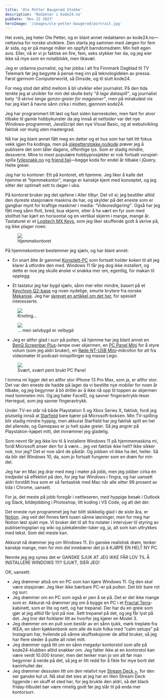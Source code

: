 ```yaml
---
title: 'Ole Petter Baugerød Stokke'
description: 'Redaktør i kode24.no'
pubDate: 'Nov 22 2023'
heroImage: '/images/ole-petter-baugerod/portrait.jpg'
---
```







<Question1/>

Hei sveis, jeg heter Ole Petter, og er blant annet redaktøren av kode24.no—nettavisa for norske utviklere. Den starta jeg sammen med Jørgen for fem år sida, og er på mange måter en oppfylt barndomsdrøm: Min helt egen avis. Eller, nå er vi jo faktisk en fire, fem, seks stykker her da, og jeg eier ikke så mye som en notatblokk, men likavæl.

Jeg er utdanna journalist, og har jobba i alt fra Finnmark Dagblad til TV Telemark før jeg begynte å pense meg inn på teknologidelen av pressa. Først gjennom Computerworld, så Dinside, og til slutt kode24.

For meg stod det alltid mellom å bli utvikler eller journalist. På den tida tenkte jeg at utvikler for min del skulle bety _“å lage dataspill”_, og journalist bety _“å skrive lange gonzo-greier for magasiner”_, men på mirakuløst vis har jeg klart å havne sånn cirka i midten, gjennom kode24.

Jeg har programmert litt løst og fast siden barneskolen, men fant for alvor tilbake til gamle hobbykunster da jeg innså at _nettsider_ var det nye Windows-programmet, JavaScript den nye Visual Basic, og at webutvikling faktisk _var_ mulig uten mastergrad.

Nå har jeg blant annet fått meg en datter og et hus som har tatt litt fokus vekk igjen fra kodinga, men på [olepetterstokke.no/kode](https://olepetterstokke.no/kode) prøver jeg å publisere det som tåler dagens, offentlige lys. Som er stadig mindre, dessverre. Mine to mest populære hobbyprosjekter er nok fortsatt vorspiel-spilla [fyllesnakk.no](https://www.fyllesnakk.no/) og [friend.fail](https://friend.fail/)—begge koda for endel år tilbake i jQuery. Heite greier.

<Question2/>

Jeg har to kontorer: Ett på kontoret, ett hjemme. Jeg liker å kalle det hjemme et “hjemmekontor”, mange er kanskje kjent med konseptet, og jeg sitter der optimalt sett to dager i uka.

På kontoret bruker jeg det sjefene i Aller tilbyr. Det vil si; jeg bestiller alltid den dyreste stasjonære maskina de har, og skylder på det eneste som er gangbar mynt for kraftige maskiner i media: _“Videoredigering”_. Også har jeg fått meg sånn flott, bred, bua skjerm, etter å ha vært en fyr som med stolthet har kjørt en horisontal og en vertikal skjerm i mange, mange år. Tastaturet er et [Logitech MX Keys](https://www.logitech.com/no-no/products/keyboards/mx-keys-s.html), som jeg liker skuffende godt å skrive på, og ikke plager noen.


<figure>
    <img src='/images/ole-petter-baugerod/rig3.jpg'/>
    <figcaption>
        Hjemmekontoret
    </figcaption>
</figure>



På hjemmekontoret bestemmer jeg sjælv, og har blant annet:

* En snart åtte år gammel [Komplett-PC](https://www.komplett.no/brand/komplett-pc) som fortsatt holder koken til alt jeg klarer å utfordre den med. Windows 11 får jeg dog ikke installert, og dette er noe jeg skulle ønske vi snakka mer om, egentlig, for makan til opplegg.

* Et tastatur jeg har bygd sjælv, sånn mer eller mindre, basert på et [Keychron Q2-base](https://www.keychron.com/products/keychron-q2-qmk-custom-mechanical-keyboard) og noen nydelige, smurte brytere fra norske [Mekanisk](https://mekanisk.com/). Jeg har [skrevet en artikkel om det her](https://www.kode24.no/artikkel/sa-enkelt-bygger-du-ditt-eget-tastatur-en-skamfull-nytelse/80147043), for spesielt interesserte.

<figure>
    <img src='/images/ole-petter-baugerod/ole-med-tastatur.jpg'/>
    <figcaption>
        Knoting...
    </figcaption>
</figure>

<figure>
    <img src='/images/ole-petter-baugerod/keyboard.jpg'/>
    <figcaption>
        ... men selvbygd er velbygd
    </figcaption>
</figure>



* Jeg er altfor glad i surr på pulten, så hjemme har jeg blant annet en [BenQ Screenbar Plus](https://www.benq.com/en-us/lighting/monitor-light/screenbar-plus.html)-lampe over skjermen, en [PC Panel Mini](https://www.getpcpanel.com/product-page/pcpanel-mini) for å styre volum (som jeg aldri bruker), en [Røde NT-USB Mini](https://rode.com/en/microphones/usb/nt-usb-mini)-mikrofon for alt fra videomøter til podcast-innspillinger og masse Lego.

<figure>
    <img src='/images/ole-petter-baugerod/pc-panel.jpg'/>
    <figcaption>
        Svært, svært pent brukt PC Panel
    </figcaption>
</figure>

I lomma mi ligger det en altfor stor iPhone 13 Pro Max, som ja, er altfor stor. Det var den eneste de hadde på lager da vi bestilte nye mobiler for noen år tilbake, og jeg begynner å bli dritlei av å ikke nå opp til toppen av skjermen med tommelen min. Og jeg hater FaceID, og savner fingeravtrykk-leser. Herregud, som jeg savner fingeravtrykk.

Under TV-en står nå både Playstation 5 og Xbox Series X, faktisk, fordi jeg plutselig innså at [Starfield](https://bethesda.net/en/game/starfield) bare kjører på Microsoft-boksen. Min TV-spilling blir stadig mindre hyppig, men akkurat Starfield har jeg faktisk spilt en hel del allerede, og Gamepass er jo helt sjuke greier. Så jeg angrer på Playstation-kjøpet mitt, det innrømmer jeg gladelig.


<Question3/>

Som nevnt får jeg ikke lov til å installere Windows 11 på hjemmemaskina mi, fordi Microsoft anser den for å være… jeg vet faktisk ikke helt? Ikke sikker nok, tror jeg? Det er noe sånt de påstår. Og jobben vil ikke ha det, heller. Så da blir det Windows 10, da, som jo fortsatt fungerer som en drøm for min del.

Jeg har en Mac jeg drar med meg i møter på jobb, men jeg jobber cirka én tredjedel så effektivt på den, for jeg har Windows i fingra, og har uansett aldri forstått hva som er så fantastisk med Mac når alle sitter 99 prosent av tida i Chrome, uansett.

For ja, det meste på jobb foregår i nettleseren, med hyppige besøk i Outlook og Slack, bildejobbing i Photoshop, litt koding i VS Code, og alt det der.

Det eneste nye programmet jeg har blitt skikkelig glad i de siste åra, er [Notion](https://www.notion.so/). Jeg veit det finnes førti tusen sånne løsninger, men for meg har Notion løst sjukt mye. Vi bruker det til alt fra notater i intervjuer til styring av publiseringsplan og wiki og julekalender-luker og, ja, alt som kan uttrykkes med tekst. Som det meste kan.



<Question4/>

Akkurat nå drømmer jeg om Windows 11. En ganske realistisk drøm, tenker kanskje mange, men for min del innebærer det jo å KJØPE EN HELT NY PC.

Nevnte jeg jeg synes det er GANSKE SJUK AT JEG IKKE FÅR LOV TIL Å INSTALLERE WINDOWS 11!? SJUKT, SIER JEG!

OK, uansett:

* Jeg drømmer altså om en PC som kan kjøre Windows 11. Og den skal være stasjonær. Jeg liker ikke bærbare PC-er på pulten. Det blir bare rot og surr.
* Jeg drømmer om en PC som også er pen å se på. Det er det ikke mange som er. Akkurat nå drømmer jeg om å bygge en PC i et [Fractal Terra](https://www.fractal-design.com/products/cases/terra/terra/terra-jade/)-kabinett, som er lite og nett, og har trepanel. Der har du en greie som gjør at jeg alltid får lyst på noe. Sett trepanel på det, og jeg får lyst på det. Jeg tror det forklarer litt av hvorfor jeg kjører en Model 3.
* Jeg drømmer om en pult som består av en sånn tjukk, mørk treplate fra IKEA, en sånn kjøkkenbenk som alle de kule folka med “calm setups” på Instagram har, hvilende på sånne skuffseksjoner de alltid bruker, så jeg har flere steder å putte alt rotet mitt.
* Jeg drømmer også litt om en sånn megadyr kontorstol som alle på kode24-klubben alltid snakker om. Jeg fatter ikke at en kontorstol kan være verdt 10.000 kroner, men det tenker man jo om alt før man begynner å nerde på det, så jeg er litt redd for å fikle for mye borti det kaninhullet der.
* Jeg drømmer dessuten litt om den relativt nye [Stream Deck +](https://www.elgato.com/us/en/p/stream-deck-plus-black), for den ser ganske kul ut. Nå skal det sies at jeg har en liten Stream Deck liggende i en skuff et sted her, for jeg brukte den aldri, så det black friday-tilbudet bør være rimelig godt før jeg slår til på enda mer kontorsurr.
